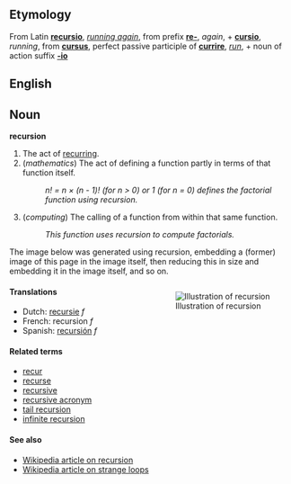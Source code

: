 ==Etymology==
From Latin '''[[recursio]]''', ''[[running again]]'', from prefix '''[[re-]]''', ''again'', + '''[[cursio]]''', ''running'', from '''[[cursus]]''', perfect passive participle of '''[[currire]]''', ''[[run]]'', + noun of action suffix '''[[-io]]'''

==English==
==Noun==
'''recursion'''

#The act of [[recur]]ring.
#(''mathematics'') The act of defining a function partly in terms of that function itself.
#:''n! = n &times; (n - 1)! (for n > 0) or 1 (for n = 0) defines the factorial function using recursion.''
#(''computing'') The calling of a function from within that same function.
#:''This function uses recursion to compute factorials.''

The image below was generated using recursion, embedding a (former) image of this page in the image itself, then reducing this in size and embedding it in the image itself, and so on.

<div style="float:right;margin:0 0 1em 1em;">[[Image:Recursion(recursion).jpg|Illustration of recursion]]</div>

====Translations====
*Dutch: [[recursie]] ''f''
*French: recursion ''f''
*Spanish: [[recursión]] ''f''

<!-- cute, but not illustrative
====Quotation====
*"In order to understand recursion, one must first understand recursion."  -- Andrew Koenig, project editor of the ISO/ANSI C++ standards committee -->

====Related terms====
*[[recur]]
*[[recurse]]
*[[recursive]]
*[[recursive acronym]]
*[[tail recursion]]
*[[infinite recursion]]

====See also====
*[[en:Recursion|Wikipedia article on recursion]]
*[[en:Strange_loop|Wikipedia article on strange loops]]